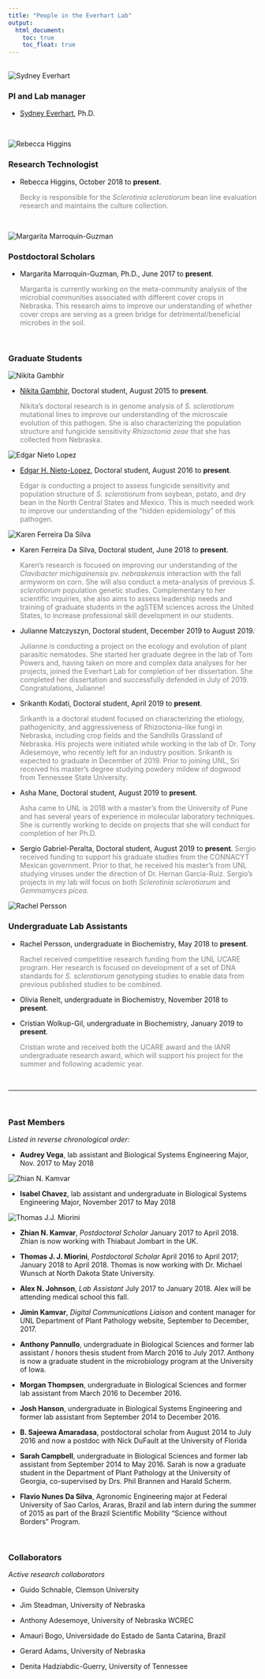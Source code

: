 ```yaml
---
title: "People in the Everhart Lab"
output:
  html_document:
    toc: true
    toc_float: true
---
```


<br>
![](images/SydneyEverhart.JPG "Sydney Everhart"){.custom_circle .grow}

### PI and Lab manager

- <a href="sydney-everhart.html"> Sydney Everhart</a>, Ph.D.

<br>

![](images/HigginsBecky.jpg "Rebecca Higgins"){.custom_circle .grow}

### Research Technologist

- Rebecca Higgins, October 2018 to **present**. 

    <span style="color:gray">Becky is responsible for the *Sclerotinia sclerotiorum* bean line evaluation research and maintains the culture collection.</span>

<br>

![](images/MargaritaMarroquin-Guzman_2017.jpeg "Margarita Marroquin-Guzman"){.custom_circle .grow}

### Postdoctoral Scholars

- Margarita Marroquin-Guzman, Ph.D., June 2017 to **present**. 

    <span style="color:gray">Margarita is currently working on the meta-community analysis of the microbial communities associated with different cover crops in Nebraska. This research aims to improve our understanding of whether cover crops are serving as a green bridge for detrimental/beneficial microbes in the soil.</span>

<br>

### Graduate Students

![](images/NikitaGambhir2016.JPG "Nikita Gambhir"){.custom_circle .grow}

- <a href="https://plantpathology.unl.edu/nikita-gambhir"> Nikita Gambhir</a>, Doctoral student, August 2015 to **present**. 

    <span style="color:gray">Nikita's doctoral research is in genome analysis of *S. sclerotiorum* mutational lines to improve our understanding of the microscale evolution of this pathogen. She is also characterizing the population structure and fungicide sensitivity *Rhizoctonia zeae* that she has collected from Nebraska.</span>

![](images/EdgarNieto2017.jpg "Edgar Nieto Lopez"){.custom_circle .grow}

- <a href="https://www.researchgate.net/profile/Edgar_Nieto_Lopez2"> Edgar H. Nieto-Lopez</a>, Doctoral student, August 2016 to **present**. 

    <span style="color:gray">Edgar is conducting a project to assess fungicide sensitivity and population structure of *S. sclerotiorum* from soybean, potato, and dry bean in the North Central States and Mexico. This is much needed work to improve our understanding of the "hidden epidemiology" of this pathogen.</span>

![](images/Karen Ferreira Da Silva.jpg "Karen Ferreira Da Silva"){.custom_circle .grow}

- Karen Ferreira Da Silva, Doctoral student, June 2018 to **present**.

    <span style="color:gray">Karen's research is focused on improving our understanding of the *Clavibacter michigainensis* pv. *nebraskensis* interaction with the fall armyworm on corn. She will also conduct a meta-analysis of previous *S. sclerotiorum* population genetic studies. Complementary to her scientific inquiries, she also aims to assess leadership needs and training of graduate students in the agSTEM sciences across the United States, to increase professional skill development in our students.</span>


- Julianne Matczyszyn, Doctoral student, December 2019 to August 2019.

    <span style="color:gray">Julianne is conducting a project on the ecology and evolution of plant parasitic nematodes. She started her graduate degree in the lab of Tom Powers and, having taken on more and complex data analyses for her projects, joined the Everhart Lab for completion of her dissertation. She completed her dissertation and successfully defended in July of 2019. Congratulations, Julianne!</span>


- Srikanth Kodati, Doctoral student, April 2019 to **present**.
 
    <span style="color:gray"> Srikanth is a doctoral student focused on characterizing the etiology, pathogenicity, and aggressiveness of Rhizoctonia-like fungi in Nebraska, including crop fields and the Sandhills Grassland of Nebraska. His projects were initiated while working in the lab of Dr. Tony Adesemoye, who recently left for an industry position. Srikanth is expected to graduate in December of 2019. Prior to joining UNL, Sri received his master's degree studying powdery mildew of dogwood from Tennessee State University.</span>
  

- Asha Mane, Doctoral student, August 2019 to **present**.
  
    <span style="color:gray"> Asha came to UNL is 2018 with a master's from the University of Pune and has several years of experience in molecular laboratory techniques. She is currently working to decide on projects that she will conduct for completion of her Ph.D.</span>
  

- Sergio Gabriel-Peralta, Doctoral student, August 2019 to **present**.
    <span style="color:gray"> Sergio received funding to support his graduate studies from the CONNACYT Mexican government. Prior to that, he received his master's from UNL studying viruses under the direction of Dr. Hernan Garcia-Ruiz. Sergio's projects in my lab will focus on both *Sclerotinia sclerotiorum* and *Gemmamyces picea*.</span>


![](images/RachelPersson.jpeg "Rachel Persson"){.custom_circle .grow}

### Undergraduate Lab Assistants

- Rachel Persson, undergraduate in Biochemistry, May 2018 to **present**. 

    <span style="color:gray">Rachel received competitive research funding from the UNL UCARE program. Her research is focused on development of a set of DNA standards for *S. sclerotiorum* genotyping studies to enable data from previous published studies to be combined.</span>
    
- Olivia Renelt, undergraduate in Biochemistry, November 2018 to **present**.

- Cristian Wolkup-Gil, undergraduate in Biochemistry, January 2019 to **present**.
   
    <span style="color:gray">Cristian wrote and received both the UCARE award and the IANR undergraduate research award, which will support his project for the summer and following academic year.</span>
  

<br>


---

<br>

### Past Members 

*Listed in reverse chronological order:*

- **Audrey Vega**, lab assistant and Biological Systems Engineering Major, Nov. 2017 to May 2018

![](images/ZhianKamvar2017.jpg "Zhian N. Kamvar"){.custom_circlesm .grow}

- **Isabel Chavez**, lab assistant and undergraduate in Biological Systems Engineering Major, November 2017 to May 2018

![](images/ThomasMiorini_InoculatingFlowers.JPG "Thomas J.J. Miorini"){.custom_circlesm .grow}

- **Zhian N. Kamvar**, *Postdoctoral Scholar* January 2017 to April 2018. Zhian is now working with Thiabaut Jombart in the UK.

- **Thomas J. J. Miorini**, *Postdoctoral Scholar* April 2016 to April 2017; January 2018 to April 2018. Thomas is now working with Dr. Michael Wunsch at North Dakota State University.

- **Alex N. Johnson**, *Lab Assistant* July 2017 to January 2018. Alex will be attending medical school this fall.

- **Jimin Kamvar**, *Digital Communications Liaison* and content manager for UNL Department of Plant Pathology website, September to December, 2017.

- **Anthony Pannullo**, undergraduate in Biological Sciences and former lab assistant / honors thesis student from March 2016 to July 2017.  Anthony is now a graduate student in the microbiology program at the University of Iowa.

- **Morgan Thompsen**, undergraduate in Biological Sciences and former lab assistant from March 2016 to December 2016.

- **Josh Hanson**, undergraduate in Biological Systems Engineering and former lab assistant from September 2014 to December 2016.

- **B. Sajeewa Amaradasa**, postdoctoral scholar from August 2014 to July 2016 and now a postdoc with Nick DuFault at the University of Florida

- **Sarah Campbell**, undergraduate in Biological Sciences and former lab assistant from September 2014 to May 2016. Sarah is now a graduate student in the Department of Plant Pathology at the University of Georgia, co-supervised by Drs. Phil Brannen and Harald Scherm.

- **Flavio Nunes Da Silva**, Agronomic Engineering major at Federal University of Sao Carlos, Araras, Brazil and lab intern during the summer of 2015 as part of the Brazil Scientific Mobility "Science without Borders" Program.

<br>

### Collaborators

*Active research collaborators*

- Guido Schnable, Clemson University

- Jim Steadman, University of Nebraska

- Anthony Adesemoye, University of Nebraska WCREC

- Amauri Bogo, Universidade do Estado de Santa Catarina, Brazil

- Gerard Adams, University of Nebraska

- Denita Hadziabdic-Guerry, University of Tennessee
